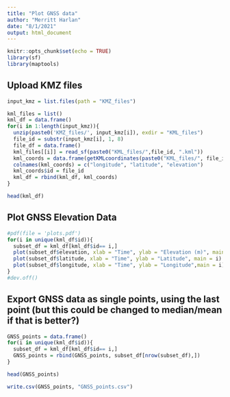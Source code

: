 ```yaml
---
title: "Plot GNSS data"
author: "Merritt Harlan"
date: "8/1/2021"
output: html_document
---
```


```r
knitr::opts_chunk$set(echo = TRUE)
library(sf)
library(maptools)
```

## Upload KMZ files

```r
input_kmz = list.files(path = "KMZ_files")

kml_files = list()
kml_df = data.frame()
for(i in 1:length(input_kmz)){
  unzip(paste0('KMZ_files/', input_kmz[i]), exdir = "KML_files")
  file_id = substr(input_kmz[i], 1, 8)
  file_df = data.frame()
  kml_files[[i]] = read_sf(paste0("KML_files/",file_id, ".kml"))
  kml_coords = data.frame(getKMLcoordinates(paste0("KML_files/", file_id, ".kml"))[[1]])
  colnames(kml_coords) = c("longitude", "latitude", "elevation")
  kml_coords$id = file_id
  kml_df = rbind(kml_df, kml_coords)
}

head(kml_df)
```

## Plot GNSS Elevation Data

```r
#pdf(file = 'plots.pdf')
for(i in unique(kml_df$id)){
  subset_df = kml_df[kml_df$id== i,]
  plot(subset_df$elevation, xlab = "Time", ylab = "Elevation (m)", main = i)
  plot(subset_df$latitude, xlab = "Time", ylab = "Latitude", main = i)
  plot(subset_df$longitude, xlab = "Time", ylab = "Longitude",main = i)
}
#dev.off()
```

## Export GNSS data as single points, using the last point (but this could be changed to median/mean if that is better?)

```r
GNSS_points = data.frame()
for(i in unique(kml_df$id)){
  subset_df = kml_df[kml_df$id== i,]
  GNSS_points = rbind(GNSS_points, subset_df[nrow(subset_df),])
}

head(GNSS_points)

write.csv(GNSS_points, "GNSS_points.csv")

```

